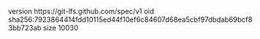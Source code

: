 version https://git-lfs.github.com/spec/v1
oid sha256:7923864414fdd10115ed44f10ef6c84607d68ea5cbf97dbdab69bcf83bb723ab
size 10030
